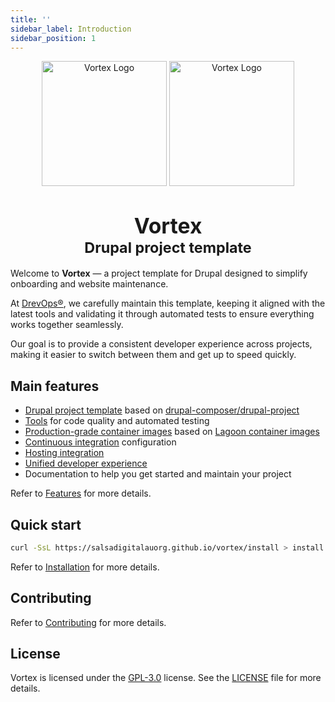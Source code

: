 ```yaml
---
title: ''
sidebar_label: Introduction
sidebar_position: 1
---
```


<div align="center">
  <picture>
    <img width="200" src="/img/logo-vortex-light.svg#gh-dark-mode-only" alt="Vortex Logo"/>
    <img width="200" src="/img/logo-vortex-dark.svg#gh-light-mode-only" alt="Vortex Logo"/>
  </picture>
  <h1 align="center">
    <big>Vortex</big><br/><small>Drupal project template</small>
  </h1>
</div>


Welcome to <strong>Vortex</strong> &mdash; a project template for Drupal designed to simplify onboarding and website maintenance.

At [DrevOps&reg;](https://www.drevops.com/), we carefully maintain this
template, keeping it aligned with the latest tools and validating it through
automated tests to ensure everything works together seamlessly.

Our goal is to provide a consistent developer experience across projects, making
it easier to switch between them and get up to speed quickly.

## Main features

- [Drupal project template](drupal) based
on [drupal-composer/drupal-project](https://github.com/drupal-composer/drupal-project)
- [Tools](tools) for code quality and automated testing
- [Production-grade container images](tools/docker) based
on [Lagoon container images](https://github.com/uselagoon/lagoon-images)
- [Continuous integration](ci) configuration
- [Hosting integration](hosting)
- [Unified developer experience](workflows)
- Documentation to help you get started and maintain your project

Refer to [Features](getting-started/features.mdx) for more details.

## Quick start

```bash
curl -SsL https://salsadigitalauorg.github.io/vortex/install > install.php && php install.php
```

Refer to [Installation](getting-started/installation.mdx) for more details.

## Contributing

Refer to [Contributing](contributing) for more details.

## License

Vortex is licensed under the [GPL-3.0](https://www.gnu.org/licenses/gpl-3.0.en.html) license. See
the [LICENSE](https://github.com/drevops/vortex/blob/develop/LICENSE) file for more details.
